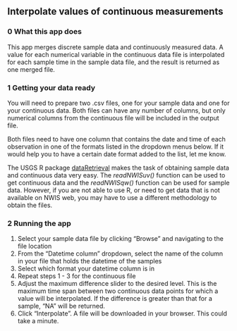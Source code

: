 ## Interpolate values of continuous measurements

### 0 What this app does

This app merges discrete sample data and continuously measured data. A value for each numerical variable in the continuous data file is interpolated for each sample time in the sample data file, and the result is returned as one merged file.

### 1 Getting your data ready

You will need to prepare two .csv files, one for your sample data and one for your continuous data. Both files can have any number of columns, but only numerical columns from the continuous file will be included in the output file.   

Both files need to have one column that contains the date and time of each observation in one of the formats listed in the dropdown menus below. If it would help you to have a certain date format added to the list, let me know.

The USGS R package [dataRetrieval](http://usgs-r.github.io/dataRetrieval/) makes the task of obtaining sample data and continuous data very easy. The *readNWISuv()* function can be used to get continuous data and the *readNWISqw()* function can be used for sample data. However, if you are not able to use R, or need to get data that is not available on NWIS web, you may have to use a different methodology to obtain the files.

### 2 Running the app

1. Select your sample data file by clicking "Browse" and navigating to the file location
2. From the "Datetime column" dropdown, select the name of the column in your file that holds the datetime of the samples
3. Select which format your datetime column is in
4. Repeat steps 1 - 3 for the continuous file
5. Adjust the maximum difference slider to the desired level. This is the maximum time span between two continuous data points for which a value will be interpolated. If the difference is greater than that for a sample, "NA" will be returned.
6. Click "Interpolate". A file will be downloaded in your browser. This could take a minute.